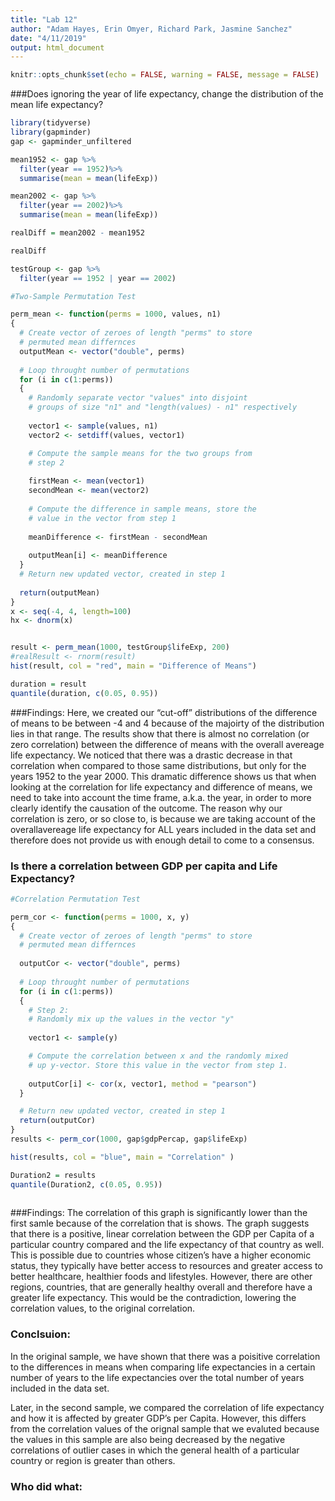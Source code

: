 ```yaml
---
title: "Lab 12"
author: "Adam Hayes, Erin Omyer, Richard Park, Jasmine Sanchez"
date: "4/11/2019"
output: html_document
---
```


```r
knitr::opts_chunk$set(echo = FALSE, warning = FALSE, message = FALSE)
```

###Does ignoring the year of life expectancy, change the distribution of the mean life expectancy?


```r
library(tidyverse)
library(gapminder)
gap <- gapminder_unfiltered

mean1952 <- gap %>%
  filter(year == 1952)%>%
  summarise(mean = mean(lifeExp))

mean2002 <- gap %>%
  filter(year == 2002)%>%
  summarise(mean = mean(lifeExp))

realDiff = mean2002 - mean1952

realDiff

testGroup <- gap %>%
  filter(year == 1952 | year == 2002)

#Two-Sample Permutation Test

perm_mean <- function(perms = 1000, values, n1)
{
  # Create vector of zeroes of length "perms" to store
  # permuted mean differnces
  outputMean <- vector("double", perms)
  
  # Loop throught number of permutations
  for (i in c(1:perms))
  {
    # Randomly separate vector "values" into disjoint 
    # groups of size "n1" and "length(values) - n1" respectively
    
    vector1 <- sample(values, n1)
    vector2 <- setdiff(values, vector1)

    # Compute the sample means for the two groups from 
    # step 2
    
    firstMean <- mean(vector1)
    secondMean <- mean(vector2)
    
    # Compute the difference in sample means, store the
    # value in the vector from step 1
    
    meanDifference <- firstMean - secondMean
    
    outputMean[i] <- meanDifference
  }
  # Return new updated vector, created in step 1
  
  return(outputMean)
}
x <- seq(-4, 4, length=100)
hx <- dnorm(x)


result <- perm_mean(1000, testGroup$lifeExp, 200)
#realResult <- rnorm(result)
hist(result, col = "red", main = "Difference of Means")

duration = result
quantile(duration, c(0.05, 0.95))


```

###Findings:
Here, we created our "cut-off" distributions of the difference of means to be between -4 and 4 because of the majoirty of the distribution lies in that range. The results show that there is almost no correlation (or zero correlation) between the difference of means with the overall avereage life expectancy. We noticed that there was a drastic decrease in that correlation when compared to those same distributions, but only for the years 1952 to the year 2000. This dramatic difference shows us that when looking at the correlation for life expectancy and difference of means, we need to take into account the time frame, a.k.a. the year, in order to more clearly identify the causation of the outcome. The reason why our correlation is zero, or so close to, is because we are taking account of the overallavereage life expectancy for ALL years included in the data set and therefore does not provide us with enough detail to come to a consensus. 

### Is there a correlation between GDP per capita and Life Expectancy?

```r
#Correlation Permutation Test

perm_cor <- function(perms = 1000, x, y)
{
  # Create vector of zeroes of length "perms" to store
  # permuted mean differnces
  
  outputCor <- vector("double", perms)
  
  # Loop throught number of permutations
  for (i in c(1:perms))
  {
    # Step 2:
    # Randomly mix up the values in the vector "y"
    
    vector1 <- sample(y)

    # Compute the correlation between x and the randomly mixed
    # up y-vector. Store this value in the vector from step 1.
    
    outputCor[i] <- cor(x, vector1, method = "pearson")
  }

  # Return new updated vector, created in step 1
  return(outputCor)
}
results <- perm_cor(1000, gap$gdpPercap, gap$lifeExp)

hist(results, col = "blue", main = "Correlation" )

Duration2 = results
quantile(Duration2, c(0.05, 0.95))
  
```

###Findings: 
The correlation of this graph is significantly lower than the first samle because of the correlation that is shows. The graph suggests that there is a positive, linear correlation between the GDP per Capita of a particular country compared and the life expectancy of that country as well. This is possible due to countries whose citizen's have a higher economic status, they typically have better access to resources and greater access to better healthcare, healthier foods and lifestyles. However, there are other regions, countries, that are generally healthy overall and therefore have a greater life expectancy. This would be the contradiction, lowering the correlation values, to the original correlation. 

### Conclsuion:
In the original sample, we have shown that there was a poisitive correlation to the differences in means when comparing life expectancies in a certain number of years to the life expectancies over the total number of years included in the data set. 
 


Later, in the second sample, we compared the correlation of life expectancy and how it is affected by greater GDP's per Capita. However, this differs from the correlation values of the orignal sample that we evaluted because the values in this sample are also being decreased by the negative correlations of outlier cases in which the general health of a particular country or region is greater than others. 





### Who did what: 




